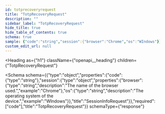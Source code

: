 ```yaml
---
id: totprecoveryrequest
title: "TotpRecoveryRequest"
description: ""
sidebar_label: "TotpRecoveryRequest"
hide_title: true
hide_table_of_contents: true
schema: true
sample: {"code":"string","session":{"browser":"Chrome","os":"WIndows"}}
custom_edit_url: null
---
```



<Heading
  as={"h1"}
  className={"openapi__heading"}
  children={"TotpRecoveryRequest"}
>
</Heading>





<Schema
  schema={{"type":"object","properties":{"code":{"type":"string"},"session":{"type":"object","properties":{"browser":{"type":"string","description":"The name of the browser used.","example":"Chrome"},"os":{"type":"string","description":"The operating system of the device.","example":"WIndows"}},"title":"SessionInfoRequest"}},"required":["code"],"title":"TotpRecoveryRequest"}}
  schemaType={"response"}
>
  
</Schema>
            